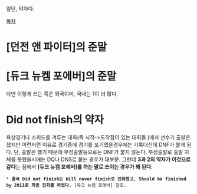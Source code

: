 일단, 약자다.

[[목차]]
= [던전 앤 파이터]의 준말 =

= [듀크 뉴켐 포에버]의 준말 =
다만 이렇게 쓰는 쪽은 외국이며, 국내는 1이 더 많다.

= '''Did not finish'''의 약자 =
육상경기나 스피드를 겨루는 대회(즉 시작->도착점이 있는 대회들.)에서 선수가 출발은 했지만 이런저런 이유로 경기중에 경기를 포기했을경우에는 기록대신에 DNF가 붙게 된다. 단, 출발은 했기 때문에 부정출발등으로는 DNF가 붙지 않는다. 부정출발로 출발 자체를 못했을시에는 DQ나 DNS로 붙는 경우가 대부분.
그런데 '''3과 2의 약자가 이것으로 같다'''는 점에서 '''[듀크 뉴켐 포에버]를 까는 말로 쓰이는 경우가 꽤 된다.'''
 * '''결국 Did not finish는 Will never finish로 진화했고, Should be finished by 2011로 최종 진화를 하였다.''' [듀크 뉴켐 포에버] 참조.
